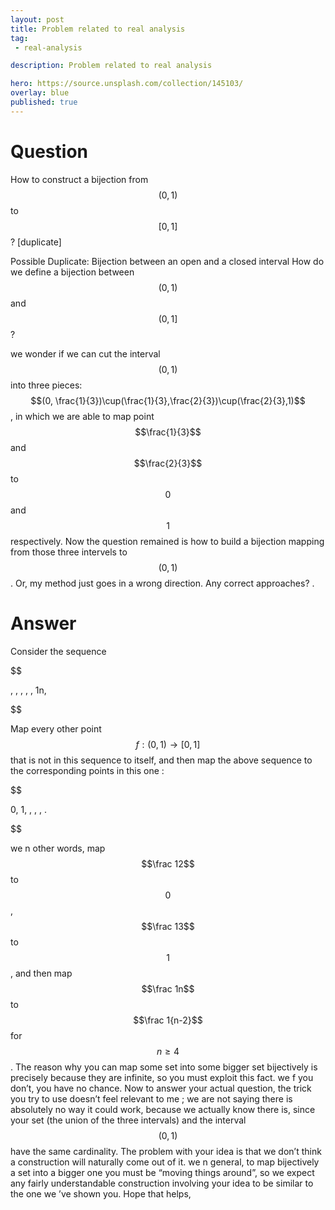 ---
layout: post
title: Problem related to real analysis
tag:
 - real-analysis

description: Problem related to real analysis

hero: https://source.unsplash.com/collection/145103/
overlay: blue 
published: true
---

# Question 

How to construct a bijection from $$(0, 1)$$ to $$[0, 1]$$? [duplicate]

<!--break-->



Possible Duplicate:
Bijection between an open and a closed interval
How do we  define a bijection between $$(0,1)$$ and $$(0,1]$$? 

we  wonder if we  can cut the interval $$(0,1)$$ into three pieces:
$$(0, \frac{1}{3})\cup(\frac{1}{3},\frac{2}{3})\cup(\frac{2}{3},1)$$, in which we are  able to map point $$\frac{1}{3}$$ and $$\frac{2}{3}$$ to $$0$$ and $$1$$ respectively.
Now the question remained is how to build a bijection mapping from those three intervels to $$(0,1)$$.
Or, my method just goes in a wrong direction. Any correct approaches?
.

# Answer 


Consider the sequence 

 $$ 

\frac 12, \frac 13, \frac 14, \frac 15, \dots, \frac 1n, \dots

 $$ 

Map every other point $$f : (0,1) \to [0,1]$$ that is not in this sequence to itself, and then map the above sequence to the corresponding points in this one : 

 $$ 

0, 1, \frac 12, \frac 13, \frac 14, \dots.

 $$ 

we n other words, map $$\frac 12$$ to $$0$$, $$\frac 13$$ to $$1$$, and then map $$\frac 1n$$ to $$\frac 1{n-2}$$ for $$n \ge 4$$.
The reason why you can map some set into some bigger set bijectively is precisely because they are infinite, so you must exploit this fact. we f you don't, you have no chance.
Now to answer your actual question, the trick you try to use doesn't feel relevant to me ; we are  not saying there is absolutely no way it could work, because we  actually know there is, since your set (the union of the three intervals) and the interval $$(0,1)$$ have the same cardinality. The problem with your idea is that we  don't think a construction will naturally come out of it. we n general, to map bijectively a set into a bigger one you must be "moving things around", so we  expect any fairly understandable construction involving your idea to be similar to the one we 've shown you.
Hope that helps,

